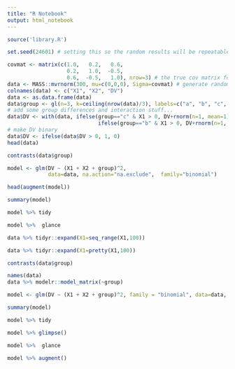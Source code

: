 ```yaml
---
title: "R Notebook"
output: html_notebook
---
```


```r
source('library.R')
```


```r
set.seed(24601) # setting this so the random results will be repeatable 

covmat <- matrix(c(1.0,   0.2,   0.6, 
                   0.2,   1.0,  -0.5, 
                   0.6,  -0.5,   1.0), nrow=3) # the true cov matrix for my data
data <- MASS::mvrnorm(300, mu=c(0,0,0), Sigma=covmat) # generate random data that match that cov matrix
colnames(data) <- c("X1", "X2", "DV")
data <- as.data.frame(data)
data$group <- gl(n=3, k=ceiling(nrow(data)/3), labels=c("a", "b", "c", "d"))
# add some group differences and interaction stuff...
data$DV <- with(data, ifelse(group=="c" & X1 > 0, DV+rnorm(n=1, mean=1), 
                             ifelse(group=="b" & X1 > 0, DV+rnorm(n=1, mean=2) , DV)))
# make DV binary
data$DV <- ifelse(data$DV > 0, 1, 0)
head(data)
```
```r
contrasts(data$group)
```
```r
model <- glm(DV ~ (X1 + X2 + group)^2, 
             data=data, na.action="na.exclude",  family="binomial") 
```

```r
head(augment(model))
```

```r
summary(model)
```
```r
model %>% tidy
```
```r
model %>%  glance
```
```r
data %>% tidyr::expand(X1=seq_range(X1,100))
```

```r

data %>% tidyr::expand(X1=pretty(X1,100))
```

```r
contrasts(data$group)
```

```r
names(data)
data %>% modelr::model_matrix(~group)
```
```r
model <- glm(DV ~ (X1 + X2 + group)^2, family = "binomial", data=data, na.action = "na.exclude")
```

```r
summary(model)
```
```r
model %>% tidy
```
```r
model %>% glimpse()
```
```r
model %>%  glance
```
```r
model %>% augment()
```

















